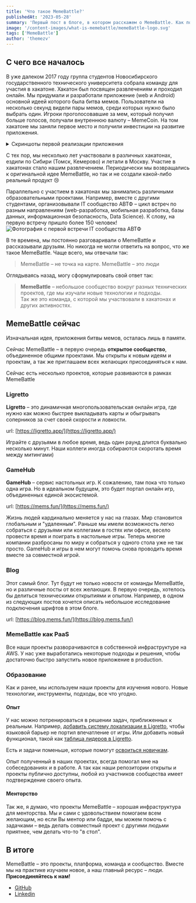 ```yaml
---
title: 'Что такое MemeBattle?'
publishedAt: '2023-05-28'
summary: 'Первый пост в блоге, в котором расскажем о MemeBattle. Как появилась команда и что такое MemeBattle сейчас'
image: '/content-images/what-is-memebattle/memeBattle-logo.svg'
tags: ['MemeBattle']
author: 'themezv'
---
```


## С чего все началось

В уже далеком 2017 году группа студентов Новосибирского государственного технического университета собрала команду для участия в хакатоне. Хакатон был посвящен развлечениям и проходил онлайн.
Мы придумали и разработали приложение (web и Android) основной идеей которого была битва мемов. Пользователи на несколько секунд видели пары мемов, среди которых нужно было выбрать один. Игроки проголосовавшие за мем, который получил больше голосов, получали внутреннюю валюту – MemeCoin.
На том хакатоне мы заняли первое место и получили инвестиции на развитие приложения.

<details className="my-6">
  <summary>Скриншоты первой реализации приложения</summary>
  <img src="/content-images/what-is-memebattle/memebattle_v1.png" alt="MemeBattle v1. Скриншот веб приложения"/>
  <img src="/content-images/what-is-memebattle/memebattle-playmarket.png" alt="MemeBattle v1. Скриншот из google play"/>
</details>


С тех пор, мы несколько лет участвовали в различных хакатонах, ездили по Сибири (Томск, Кемерово) и летали в Москву. Участие в хакатонах стало нашим развлечением. Периодически мы возвращались к оригинальной идее MemeBattle, но так и не создали какой-либо реальный продукт 😢

<InstagramPost publicationId="BaRdqExl35J" description="A post shared by Themezv (@artem_zverev.9)" />

Параллельно с участием в хакатонах мы занимались различными образовательными проектами. Например, вместе с другими студентами, организовывали IT сообщество АВТФ – цикл встреч по разным направлениям (web-разработка, мобильная разработка, базы данных, информационная безопасность, Data Science). К слову, на первую встречу пришло более 150 человек!
<Image src='/content-images/what-is-memebattle/ITC2.jpg' alt="Фотография с первой встречи IT сообщества АВТФ" width={1920} height={925} />

В те времена, мы постоянно разговаривали о MemeBattle и рассказывали друзьям. Но никогда не могли ответить на вопрос, что же такое MemeBattle. Чаще всего, мы отвечали так:
> MemeBattle – не точка на карте. MemeBattle – это люди

<InstagramPost publicationId="BuPCRKrlI4C" description="A post shared by MemeBattle (@memebattle.world)" />

Оглядываясь назад, могу сформулировать свой ответ так:

><b>MemeBattle</b> – небольшое сообщество вокруг разных технических проектов, где мы изучали новые технологии и подходы. <br /> Так же это команда, с которой мы участвовали в хакатонах и других активностях.

## MemeBattle сейчас

Изначальная идея, приложения битвы мемов, осталась лишь в памяти.

Сейчас MemeBattle – в первую очередь <b>открытое сообщество</b>, объединенное общими проектами.
Мы открыты к новым идеям и проектам, а так же приглашаем всех желающих присоединяться к нам.

Сейчас есть несколько проектов, которые развиваются в рамках MemeBattle

### Ligretto

<b>Ligretto</b> – это динамичная многопользовательская онлайн игра, где нужно как можно быстрее выкладывать карты и обыгрывать соперников за счет своей скорости и ловкости.

url: [https://ligretto.app/](https://ligretto.app/)

Играйте с друзьями в любое время, ведь один раунд длится буквально несколько минут. Наши коллеги иногда собираются скоротать время между митингами)

### GameHub

<b>GameHub</b> – сервис настольных игр. К сожалению, там пока что только одна игра. Но в идеальном будущем, это будет портал онлайн игр, объединенных единой экосистемой.

url: [https://mems.fun/](https://mems.fun/)

Жизнь людей кардинально меняется у нас на глазах. Мир становится глобальным и "удаленным". Раньше мы имели возможность легко собраться с друзьями или коллегами в гостях или офисе, весело провести время и поиграть в настольные игры. Теперь многие компании разбросаны по миру и собраться у одного стола уже не так просто.
GameHub и игры в нем могут помочь снова проводить время вместе за совместной игрой.

### Blog

Этот самый блог. Тут будут не только новости от команды MemeBattle, но и различные посты от всех желающих.
В первую очередь, хотелось бы делиться техническими открытиями и опытом. Например, в одном из следующих постов хочется описать небольшое исследование подключения шрифтов в этом блоге.

url: [https://blog.mems.fun/](https://blog.mems.fun/)

### MemeBattle как PaaS

Все наши проекты разворачиваются в собственной инфраструктуре на AWS. У нас уже выработались некоторые подходы и решения, чтобы достаточно быстро запустить новое приложение в production.

### Образование

Как и ранее, мы используем наши проекты для изучения нового. Новые технологии, инструменты, подходы, все что угодно.

#### Опыт

У нас можно потренироваться в решении задач, приближенных к реальным. Например, [добавить систему локализации в Ligretto](https://github.com/MemeBattle/monorepo/issues/177), чтобы языковой барьер не портил впечатление от игры.
Или добавить новый функционал, такой как [таблица лидеров в Ligretto](https://github.com/MemeBattle/monorepo/milestone/11).

Есть и задачи поменьше, которые помогут [освоиться новичкам](https://github.com/MemeBattle/monorepo/labels/good%20first%20issue).

Опыт полученный в наших проектах, всегда помогал мне на собеседованиях и в работе. А так как наши репозитории открыты и проекты публично доступны, любой из участников сообщества имеет подтверждение своего опыта.

#### Менторство

Так же, я думаю, что проекты MemeBattle – хорошая инфраструктура для менторства. Мы и сами с удовольствием помогаем всем желающим, но если Вы ментор или бадди, мы можем помочь с задачками – ведь делать совместный проект с другими людьми приятнее, чем делать что-то "в стол".

## В итоге

MemeBattle – это проекты, платформа, команда и сообщество. Вместе мы на практике изучаем новое, а наш главный ресурс – люди.
**Присоединяйтесь к нам!**

* [GitHub](https://github.com/MemeBattle)
* [Linkedin](https://www.linkedin.com/company/memebattle/)
